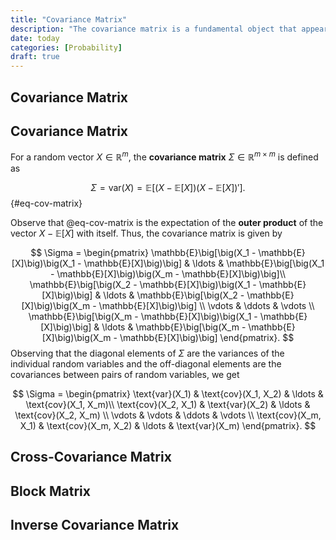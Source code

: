 ```yaml
---
title: "Covariance Matrix"
description: "The covariance matrix is a fundamental object that appears frequently in econometrics. I review its definition and properties."
date: today
categories: [Probability]
draft: true
---
```


## Covariance Matrix 




## Covariance Matrix
For a random vector $X \in \mathbb{R}^m$, the **covariance matrix** $\Sigma \in \mathbb{R}^{m \times m}$ is defined as  

$$
\Sigma = \text{var}(X) = \mathbb{E}\big[\big(X - \mathbb{E}[X]\big)\big(X - \mathbb{E}[X]\big)'\big].
$${#eq-cov-matrix}

Observe that @eq-cov-matrix is the expectation of the **outer product** of the vector $X - \mathbb{E}[X]$ with itself. Thus, the covariance matrix is given by

$$
\Sigma = \begin{pmatrix} \mathbb{E}\big[\big(X_1 - \mathbb{E}[X]\big)\big(X_1 - \mathbb{E}[X]\big)\big] & \ldots & \mathbb{E}\big[\big(X_1 - \mathbb{E}[X]\big)\big(X_m - \mathbb{E}[X]\big)\big]\\
\mathbb{E}\big[\big(X_2 - \mathbb{E}[X]\big)\big(X_1 - \mathbb{E}[X]\big)\big] & \ldots & 
\mathbb{E}\big[\big(X_2 - \mathbb{E}[X]\big)\big(X_m - \mathbb{E}[X]\big)\big] \\
\vdots & \ddots & \vdots \\
\mathbb{E}\big[\big(X_m - \mathbb{E}[X]\big)\big(X_1 - \mathbb{E}[X]\big)\big] & \ldots & \mathbb{E}\big[\big(X_m - \mathbb{E}[X]\big)\big(X_m - \mathbb{E}[X]\big)\big]
\end{pmatrix}.
$$
Observing that the diagonal elements of $\Sigma$ are the variances of the individual random variables and the off-diagonal elements are the covariances between pairs of random variables, we get

$$
\Sigma = \begin{pmatrix} \text{var}(X_1) & \text{cov}(X_1, X_2) & \ldots & \text{cov}(X_1, X_m)\\
\text{cov}(X_2, X_1) & \text{var}(X_2) & \ldots & \text{cov}(X_2, X_m) \\
\vdots & \vdots & \ddots & \vdots \\
\text{cov}(X_m, X_1) & \text{cov}(X_m, X_2) & \ldots & \text{var}(X_m)
\end{pmatrix}.
$$

## Cross-Covariance Matrix 

## Block Matrix

## Inverse Covariance Matrix

